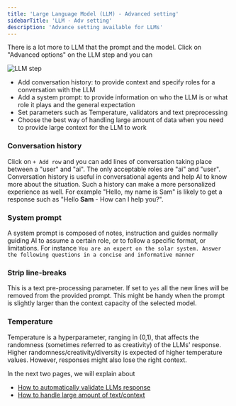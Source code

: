 ```yaml
---
title: 'Large Language Model (LLM) - Advanced setting'
sidebarTitle: 'LLM - Adv setting'
description: 'Advance setting available for LLMs'
---
```

There is a lot more to LLM that the prompt and the model.
Click on "Advanced options" on the LLM step and you can

![LLM step](/images/tools/components/tool-step/llm-adv.png)

* Add conversation history: to provide context and specify roles for a conversation with the LLM
* Add a system prompt: to provide information on who the LLM is or what role it plays and the general expectation
* Set parameters such as Temperature, validators and text preprocessing
* Choose the best way of handling large amount of data when you need to provide large context for the LLM to work

### Conversation history
Click on `+ Add row` and you can add lines of conversation taking place between a "user" and "ai".
<Info>
The only acceptable roles are "ai" and "user".
</Info>
Conversation history is useful in conversational agents and help AI to know more about the situation. Such a history
can make a more personalized experience as well. For example "Hello, my name is Sam" is likely to get a response such
as "Hello **Sam** - How can I help you?".

### System prompt
A system prompt is composed of notes, instruction and guides normally guiding AI to assume a certain role, 
or to follow a specific format, or limitations.
For instance `You are an expert on the solar system. Answer the following questions in a concise and informative manner`

### Strip line-breaks
This is a text pre-processing parameter. If set to `yes` all the new lines will be removed from the provided prompt.
This might be handy when the prompt is slightly larger than the context capacity of the selected model.

### Temperature
Temperature is a hyperparameter, ranging in (0,1), that affects the randomness (sometimes referred to as creativity) 
of the LLMs' response.
Higher randomness/creativity/diversity is expected of higher temperature values.
However, responses might also lose the right context.

In the next two pages, we will explain about
* [How to automatically validate LLMs response](/custom-tools/tool-steps/llms/validators)
* [How to handle large amount of text/context](/custom-tools/tool-steps/llms/how-to-handle-too-much-text)